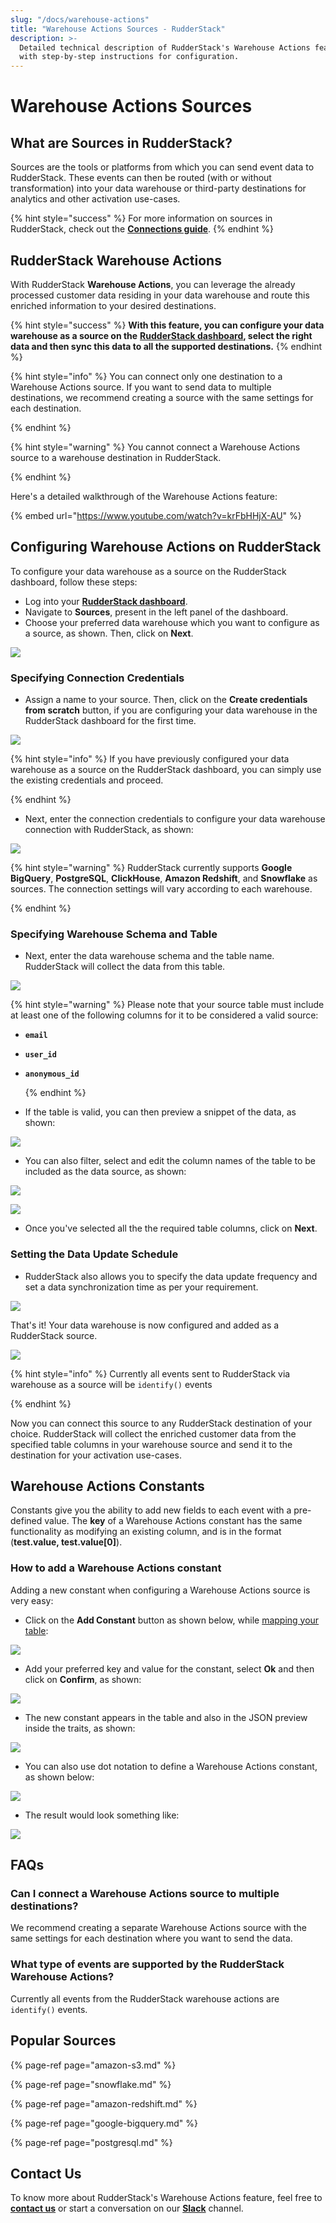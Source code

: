 ```yaml
---
slug: "/docs/warehouse-actions"
title: "Warehouse Actions Sources - RudderStack"
description: >-
  Detailed technical description of RudderStack's Warehouse Actions feature,
  with step-by-step instructions for configuration.
---
```


# Warehouse Actions Sources

## What are Sources in RudderStack?

Sources are the tools or platforms from which you can send event data to RudderStack. These events can then be routed \(with or without transformation\) into your data warehouse or third-party destinations for analytics and other activation use-cases.

{% hint style="success" %}
For more information on sources in RudderStack, check out the [**Connections
guide**](https://docs.rudderstack.com/connections).
{% endhint %}

## RudderStack Warehouse Actions

With RudderStack **Warehouse Actions**, you can leverage the already processed customer data residing in your data warehouse and route this enriched information to your desired destinations.

{% hint style="success" %}
**With this feature, you can configure your data warehouse as a source on
the** [**RudderStack
dashboard**](https://app.rudderlabs.com/signup?type=freetrial)**, select the
right data and then sync this data to all the supported destinations.**
{% endhint %}

{% hint style="info" %}
You can connect only one destination to a Warehouse Actions source. If you want to send data to multiple destinations, we recommend creating a source with the same settings for each destination.

{% endhint %}

{% hint style="warning" %}
You cannot connect a Warehouse Actions source to a warehouse destination in RudderStack.

{% endhint %}

Here's a detailed walkthrough of the Warehouse Actions feature:

{% embed url="https://www.youtube.com/watch?v=krFbHHjX-AU" %}

## Configuring Warehouse Actions on RudderStack

To configure your data warehouse as a source on the RudderStack dashboard, follow these steps:

- Log into your [**RudderStack dashboard**](https://app.rudderlabs.com/signup?type=freetrial).
- Navigate to **Sources**, present in the left panel of the dashboard.
- Choose your preferred data warehouse which you want to configure as a source, as shown. Then, click on **Next**.

![](../.gitbook/assets/1%20%288%29.png)

### Specifying Connection Credentials

- Assign a name to your source. Then, click on the **Create credentials from scratch** button, if you are configuring your data warehouse in the RudderStack dashboard for the first time.

![](../.gitbook/assets/2%20%281%29%20%281%29.png)

{% hint style="info" %}
If you have previously configured your data warehouse as a source on the RudderStack dashboard, you can simply use the existing credentials and proceed.

{% endhint %}

- Next, enter the connection credentials to configure your data warehouse connection with RudderStack, as shown:

![](../.gitbook/assets/screen-shot-2020-12-08-at-9.37.06-pm.png)

{% hint style="warning" %}
RudderStack currently supports **Google BigQuery**, **PostgreSQL**, **ClickHouse**, **Amazon Redshift**, and **Snowflake** as sources. The connection settings will vary according to each warehouse.

{% endhint %}

### Specifying Warehouse Schema and Table

- Next, enter the data warehouse schema and the table name. RudderStack will collect the data from this table.

![](../.gitbook/assets/4%20%287%29.png)

{% hint style="warning" %}
Please note that your source table must include at least one of the following columns for it to be considered a valid source:

- **`email`**
- **`user_id`**
- **`anonymous_id`**

  {% endhint %}

- If the table is valid, you can then preview a snippet of the data, as shown:

![](../.gitbook/assets/5.png)

- You can also filter, select and edit the column names of the table to be included as the data source, as shown:

![](../.gitbook/assets/6%20%286%29.png)

![](../.gitbook/assets/7%20%282%29%20%281%29.png)

- Once you've selected all the the required table columns, click on **Next**.

### Setting the Data Update Schedule

- RudderStack also allows you to specify the data update frequency and set a data synchronization time as per your requirement.

![](../.gitbook/assets/8.png)

That's it! Your data warehouse is now configured and added as a RudderStack source.

![](../.gitbook/assets/9.png)

{% hint style="info" %}
Currently all events sent to RudderStack via warehouse as a source will be `identify()` events

{% endhint %}

Now you can connect this source to any RudderStack destination of your choice. RudderStack will collect the enriched customer data from the specified table columns in your warehouse source and send it to the destination for your activation use-cases.

## Warehouse Actions Constants

Constants give you the ability to add new fields to each event with a pre-defined value. The **key** of a Warehouse Actions constant has the same functionality as modifying an existing column, and is in the format \(**test.value, test.value\[0\]**\).

### How to add a Warehouse Actions constant

Adding a new constant when configuring a Warehouse Actions source is very easy:

- Click on the **Add Constant** button as shown below, while [mapping your table](https://docs.rudderstack.com/warehouse-actions#specifying-warehouse-schema-and-table):

![](../.gitbook/assets/image%20%2877%29.png)

- Add your preferred key and value for the constant, select **Ok** and then click on **Confirm**, as shown:

![](../.gitbook/assets/image%20%2876%29.png)

- The new constant appears in the table and also in the JSON preview inside the traits, as shown:

![](../.gitbook/assets/screenshot_2021-03-18_at_3.51.11_pm.png)

- You can also use dot notation to define a Warehouse Actions constant, as shown below:

![](../.gitbook/assets/screenshot_2021-03-18_at_3.52.00_pm.png)

- The result would look something like:

![](../.gitbook/assets/screenshot_2021-03-18_at_3.52.26_pm.png)

## FAQs

### Can I connect a Warehouse Actions source to multiple destinations?

We recommend creating a separate Warehouse Actions source with the same settings for each destination where you want to send the data.

### What type of events are supported by the RudderStack Warehouse Actions?

Currently all events from the RudderStack warehouse actions are `identify()` events.

## Popular Sources

{% page-ref page="amazon-s3.md" %}

{% page-ref page="snowflake.md" %}

{% page-ref page="amazon-redshift.md" %}

{% page-ref page="google-bigquery.md" %}

{% page-ref page="postgresql.md" %}

## Contact Us

To know more about RudderStack's Warehouse Actions feature, feel free to [**contact us**](mailto:%20docs@rudderstack.com) or start a conversation on our [**Slack**](https://resources.rudderstack.com/join-rudderstack-slack) channel.
